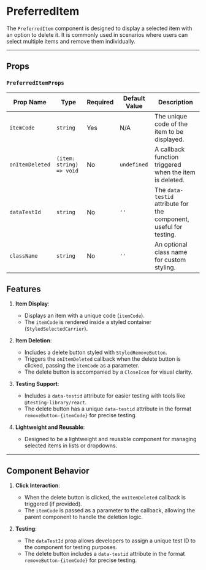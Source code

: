  
 
<Meta of={PreferredItem} />
 
# PreferredItem

The `PreferredItem` component is designed to display a selected item with an option to delete it. It is commonly used in scenarios where users can select multiple items and remove them individually.

---

## Props

### `PreferredItemProps`

| Prop Name       | Type                     | Required | Default Value | Description                                                        |
| --------------- | ------------------------ | -------- | ------------- | ------------------------------------------------------------------ |
| `itemCode`      | `string`                 | Yes      | N/A           | The unique code of the item to be displayed.                       |
| `onItemDeleted` | `(item: string) => void` | No       | `undefined`   | A callback function triggered when the item is deleted.            |
| `dataTestId`    | `string`                 | No       | `''`          | The `data-testid` attribute for the component, useful for testing. |
| `className`     | `string`                 | No       | `''`          | An optional class name for custom styling.                         |

## Features

1. **Item Display**:

   - Displays an item with a unique code (`itemCode`).
   - The `itemCode` is rendered inside a styled container (`StyledSelectedCarrier`).

2. **Item Deletion**:

   - Includes a delete button styled with `StyledRemoveButton`.
   - Triggers the `onItemDeleted` callback when the delete button is clicked, passing the `itemCode` as a parameter.
   - The delete button is accompanied by a `CloseIcon` for visual clarity.

3. **Testing Support**:

   - Includes a `data-testid` attribute for easier testing with tools like `@testing-library/react`.
   - The delete button has a unique `data-testid` attribute in the format `removeButton-{itemCode}` for precise testing.

4. **Lightweight and Reusable**:
   - Designed to be a lightweight and reusable component for managing selected items in lists or dropdowns.

---

## Component Behavior

1. **Click Interaction**:

   - When the delete button is clicked, the `onItemDeleted` callback is triggered (if provided).
   - The `itemCode` is passed as a parameter to the callback, allowing the parent component to handle the deletion logic.

2. **Testing**:
   - The `dataTestId` prop allows developers to assign a unique test ID to the component for testing purposes.
   - The delete button includes a `data-testid` attribute in the format `removeButton-{itemCode}` for precise testing.
